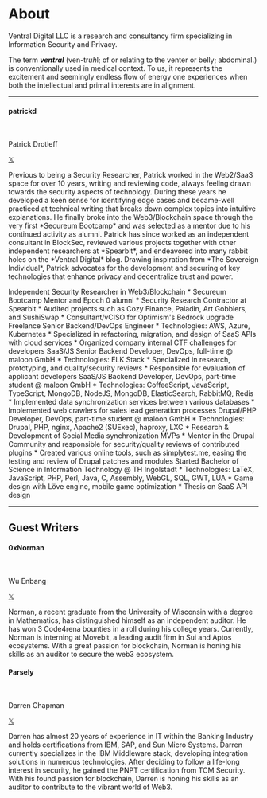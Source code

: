 
# About

Ventral Digital LLC is a research and consultancy firm specializing in Information Security and Privacy.

The term ___ventral___ (ven-tr*uh*l; of or relating to the venter or belly; abdominal.) is conventionally used in medical context. To us, it represents the excitement and seemingly endless flow of energy one experiences when both the intellectual and primal interests are in alignment.

---

#### patrickd

<br/>
<Features>
  <Feature index={0} centered style={{
    display: 'flex',
    alignItems: 'end',
    justifyContent: 'center',
    backgroundImage: 'url(/assets/authors/patrickd.jpg)',
    backgroundSize: 'cover',
    backgroundPosition: 'center',
    color: '#fff'
  }}>
    <p style={{
      paddingRight: '15px',
      display: 'flex',
      alignItems: 'end',
      minHeight: '300px'
    }}>Patrick Drotleff</p>
    <a href="https://github.com/patrickd-/" target="_blank" style={{
      paddingRight: '15px',
      marginBottom: '10px'
    }}><GitHubIcon /></a>
    <a href="https://twitter.com/patrickd_de" target="_blank" style={{
      fontSize: '28px',
      textDecoration: 'none'
    }}>𝕏</a>
  </Feature>
  <Feature index={1} large>
    <p>Previous to being a Security Researcher, Patrick worked in the Web2/SaaS space for over 10 years, writing and reviewing code, always feeling drawn towards the security aspects of technology. During these years he developed a keen sense for identifying edge cases and became-well practiced at technical writing that breaks down complex topics into intuitive explanations. He finally broke into the Web3/Blockchain space through the very first *Secureum Bootcamp* and was selected as a mentor due to his continued activity as alumni. Patrick has since worked as an independent consultant in BlockSec, reviewed various projects together with other independent researchers at *Spearbit*, and endeavored into many rabbit holes on the *Ventral Digital* blog. Drawing inspiration from *The Sovereign Individual*, Patrick advocates for the development and securing of key technologies that enhance privacy and decentralize trust and power.</p>
  </Feature>
</Features>

<Timeline>
  <Year year='Since 2021'>
    Independent Security Researcher in Web3/Blockchain
    * Secureum Bootcamp Mentor and Epoch 0 alumni
    * Security Research Contractor at Spearbit
    * Audited projects such as Cozy Finance, Paladin, Art Gobblers, and SushiSwap
    * Consultant/vCISO for Optimism's Bedrock upgrade
  </Year>
  <Year year='2018 - 2021'>
    Freelance Senior Backend/DevOps Engineer
    * Technologies: AWS, Azure, Kubernetes
    * Specialized in refactoring, migration, and design of SaaS APIs with cloud services
    * Organized company internal CTF challenges for developers
  </Year>
  <Year year='2016 - 2018'>
    SaaS/JS Senior Backend Developer, DevOps, full-time @ maloon GmbH
    * Technologies: ELK Stack
    * Specialized in research, prototyping, and quality/security reviews
    * Responsible for evaluation of applicant developers
  </Year>
  <Year year='2013 - 2016'>
    SaaS/JS Backend Developer, DevOps, part-time student @ maloon GmbH
    * Technologies: CoffeeScript, JavaScript, TypeScript, MongoDB, NodeJS, MongoDB, ElasticSearch, RabbitMQ, Redis
    * Implemented data synchronization services between various databases
    * Implemented web crawlers for sales lead generation processes
  </Year>
  <Year year='2011 - 2013'>
    Drupal/PHP Developer, DevOps, part-time student @ maloon GmbH
    * Technologies: Drupal, PHP, nginx, Apache2 (SUExec), haproxy, LXC
    * Research & Development of Social Media synchronization MVPs
    * Mentor in the Drupal Community and responsible for security/quality reviews of contributed plugins
    * Created various online tools, such as simplytest.me, easing the testing and review of Drupal patches and modules
  </Year>
  <Year year='2011'>
    Started Bachelor of Science in Information Technology @ TH Ingolstadt
    * Technologies: LaTeX, JavaScript, PHP, Perl, Java, C, Assembly, WebGL, SQL, GWT, LUA
    * Game design with Löve engine, mobile game optimization
    * Thesis on SaaS API design
  </Year>
</Timeline>

---

## Guest Writers

#### 0xNorman

<br/>
<Features>
  <Feature index={0} centered style={{
    display: 'flex',
    alignItems: 'end',
    justifyContent: 'center',
    backgroundImage: 'url(/assets/authors/0xNorman.jpg)',
    backgroundSize: 'cover',
    backgroundPosition: 'center',
    color: '#fff'
  }}>
    <p style={{
      paddingRight: '15px',
      display: 'flex',
      alignItems: 'end',
      minHeight: '300px'
    }}>Wu Enbang</p>
    <a href="https://github.com/EnbangWu/" target="_blank" style={{
      paddingRight: '15px',
      marginBottom: '10px'
    }}><GitHubIcon /></a>
    <a href="https://twitter.com/Normanrockon" target="_blank" style={{
      fontSize: '28px',
      textDecoration: 'none'
    }}>𝕏</a>
  </Feature>
  <Feature index={1} large>
    <p>Norman, a recent graduate from the University of Wisconsin with a degree in Mathematics, has distinguished himself as an independent auditor. He has won 3 Code4rena bounties in a roll during his college years. Currently, Norman is interning at Movebit, a leading audit firm in Sui and Aptos ecosystems. With a great passion for blockchain, Norman is honing his skills as an auditor to secure the web3 ecosystem.</p>
  </Feature>
</Features>

#### Parsely

<br/>
<Features>
  <Feature index={0} centered style={{
    display: 'flex',
    alignItems: 'end',
    justifyContent: 'center',
    backgroundImage: 'url(/assets/authors/Parsely.jpg)',
    backgroundSize: 'cover',
    backgroundPosition: 'center',
    color: '#fff'
  }}>
    <p style={{
      paddingRight: '15px',
      display: 'flex',
      alignItems: 'end',
      minHeight: '300px'
    }}>Darren Chapman</p>
    <a href="https://github.com/bbresearcher" target="_blank" style={{
      paddingRight: '15px',
      marginBottom: '10px'
    }}><GitHubIcon /></a>
    <a href="https://twitter.com/_Parsely_" target="_blank" style={{
      fontSize: '28px',
      textDecoration: 'none'
    }}>𝕏</a>
  </Feature>
  <Feature index={1} large>
    <p>Darren has almost 20 years of experience in IT within the Banking Industry and holds certifications from IBM, SAP, and Sun Micro Systems. Darren currently specializes in the IBM Middleware stack, developing integration solutions in numerous technologies. After deciding to follow a life-long interest in security, he gained the PNPT certification from TCM Security. With his found passion for blockchain, Darren is honing his skills as an auditor to contribute to the vibrant world of Web3.</p>
  </Feature>
</Features>
